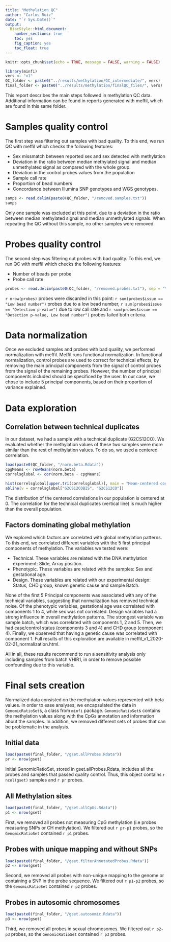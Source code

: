 ```yaml
---
title: "Methylation QC"
author: "Carlos Ruiz"
date: "`r Sys.Date()`"
output:
  BiocStyle::html_document:
    number_sections: true
    toc: yes
    fig_caption: yes
    toc_float: true
---
```


```r
knitr::opts_chunk$set(echo = TRUE, message = FALSE, warning = FALSE)
```

```r
library(minfi)
vers <- "v1"
QC_folder <- paste0("../results/methylation/QC_intermediate/", vers)
final_folder <- paste0("../results/methylation/finalQC_files/", vers)
```


This report describes the main steps followed in methylation QC data. Additional information can be found in reports generated with meffil, which are found in this same folder.

# Samples quality control

The first step was filtering out samples with bad quality. To this end, we run QC with meffil which checks the following features:

- Sex missmatch between reported sex and sex detected with methylation
- Deviation in the ratio between median methylated signal and median unmethylated signal as compared with the whole group.
- Deviation in the control probes values from the population
- Sample call rate
- Proportion of bead numbers
- Concordance between Illumina SNP genotypes and WGS genotypes.

```r
samps <- read.delim(paste0(QC_folder, "/removed.samples.txt"))
samps
```

Only one sample was excluded at this point, due to a deviation in the ratio between median methylated signal and median unmethylated signals. When repeating the QC without this sample, no other samples were removed.

# Probes quality control

The second step was filtering out probes with bad quality. To this end, we run QC with meffil which checks the following features:

- Number of beads per probe
- Probe call rate

```r
probes <- read.delim(paste0(QC_folder, "/removed.probes.txt"), sep = "\t")
```

`r nrow(probes)` probes were discarded in this point: `r sum(probes$issue == "Low bead number")` probes due to a low bead number, `r sum(probes$issue == "Detection p-value")` due to low call rate and `r sum(probes$issue == "Detection p-value, Low bead number")` probes failed both criteria.


# Data normalization

Once we excluded samples and probes with bad quality, we performed normalization with meffil. Meffil runs functional normalization. In functional normalization, control probes are used to correct for technical effects, by removing the main principal components from the signal of control probes from the signal of the remaining probes. However, the number of principal components included should be specificed by the user. In our case, we chose to include 5 principal components, based on their proportion of variance explained.

# Data exploration

## Correlation between technical duplicates

In our dataset, we had a sample with a technical duplicate (G2CS12CO). We evaluated whether the methylation values of these two samples were more similar than the rest of methylation values. To do so, we used a centered correlation.

```r
load(paste0(QC_folder, "/norm.beta.Rdata"))
cpgMeans <- rowMeans(norm.beta)
correlsglobal <- cor(norm.beta - cpgMeans)

hist(correlsglobal[upper.tri(correlsglobal)], main = "Mean-centered correlation", xlab = "Pearson r")
abline(v = correlsglobal["G2CS12COBIS", "G2CS12CO"])
```

The distribution of the centered correlations in our population is centered at 0. The correlation for the technical duplicates (vertical line) is much higher than the overall population. 

## Factors dominating global methylation

We explored which factors are correlated with global methylation patterns. To this end, we correlated different variables with the 5 first principal components of methylation. The variables we tested were:

- Technical. These variables are related with the DNA methylation experiment: Slide, Array position.
- Phenotypic. These variables are related with the samples: Sex and gestational age.
- Design. These variables are related with our experimental design: Status, CHD group, known genetic cause and sample Batch.

None of the first 5 Principal components was associated with any of the technical variables, suggesting that normalization has removed technical noise. Of the phenotypic variables, gestational age was correlated with components 1 to 4, while sex was not correlated. Design variables had a strong influence in overall methylation patterns. The strongest variable was sample batch, which was correlated with components 1, 2 and 5. Then, we had case/control status (components 3 and 4) and CHD group (component 4). Finally, we observed that having a genetic cause was correlated with component 1. Full results of this exploration are available in meffil_v1_2020-02-21_normalization.html. 

All in all, these results recommend to run a sensitivity analysis only including samples from batch VHIR1, in order to remove possible confounding due to this variable. 

# Final sets creation

Normalized data consisted on the methylation values represented with beta values. In order to ease analyses, we encapsulated the data in `GenomicRatioSet`s, a class from `minfi` package. `GenomicRatioSet`s contains the methylation values along with the CpGs annotation and information about the samples. In addition, we removed different sets of probes that can be problematic in the analysis.

## Initial data

```r
load(paste0(final_folder, "/gset.allProbes.Rdata"))
pr <- nrow(gset)
```

Initial GenomicRatioSet, stored in gset.allProbes.Rdata, includes all the probes and samples that passed quality control. Thus, this object contains `r ncol(gset) ` samples and `r pr` probes.

## All Methylation sites

```r
load(paste0(final_folder, "/gset.allCpGs.Rdata"))
p1 <- nrow(gset)
```

First, we removed all probes not measuring CpG methylation (i.e probes measuring SNPs or CH methylation). We filtered out `r pr-p1` probes, so the `GenomicRatioSet` contained `r p1` probes.

## Probes with unique mapping and without SNPs

```r
load(paste0(final_folder, "/gset.filterAnnotatedProbes.Rdata"))
p2 <- nrow(gset)
```

Second, we removed all probes with non-unique mapping to the genome or containing a SNP in the probe sequence. We filtered out `r p1-p2` probes, so the `GenomicRatioSet` contained `r p2` probes.

## Probes in autosomic chromosomes

```r
load(paste0(final_folder, "/gset.autosomic.Rdata"))
p3 <- nrow(gset)
```

Third, we removed all probes in sexual chromosomes. We filtered out `r p2-p3` probes, so the `GenomicRatioSet` contained `r p3` probes.
